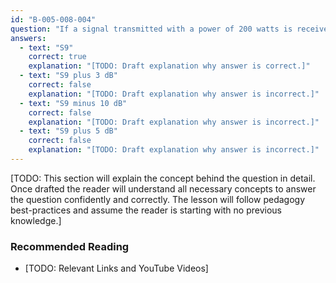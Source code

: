 ```yaml
---
id: "B-005-008-004"
question: "If a signal transmitted with a power of 200 watts is received with an S-meter reading of \"10 dB over S9,\" what would be the new reading if power was reduced to 20 watts?"
answers:
  - text: "S9"
    correct: true
    explanation: "[TODO: Draft explanation why answer is correct.]"
  - text: "S9 plus 3 dB"
    correct: false
    explanation: "[TODO: Draft explanation why answer is incorrect.]"
  - text: "S9 minus 10 dB"
    correct: false
    explanation: "[TODO: Draft explanation why answer is incorrect.]"
  - text: "S9 plus 5 dB"
    correct: false
    explanation: "[TODO: Draft explanation why answer is incorrect.]"
---
```


[TODO: This section will explain the concept behind the question in detail. Once drafted the reader will understand all necessary concepts to answer the question confidently and correctly. The lesson will follow pedagogy best-practices and assume the reader is starting with no previous knowledge.]

### Recommended Reading

- [TODO: Relevant Links and YouTube Videos]
